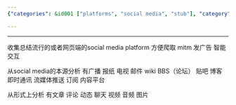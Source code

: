 ```yaml
---
{"categories": &id001 ["platforms", "social media", "stub"], "category": "Web Scraping", "date": "2022-06-02 00:36:07", "description": "This article explores the various forms of content found on popular social media platforms and delves into the process of web scraping to extract data for analysis. Additionally, it discusses strategies to mitigate advertising impact within these platforms.", "tags": *id001, "title": "Social Media Platforms"}

---
```


------

收集总结流行的或者网页端的social media platform 方便爬取 mitm 发广告 智能交互

从social media的本源分析 有广播 报纸 电视 邮件 wiki BBS（论坛） 贴吧 博客 即时通讯 流媒体推送 订阅 内容平台

从形式上分析 有文章 评论 动态 聊天 视频 音频 图片

